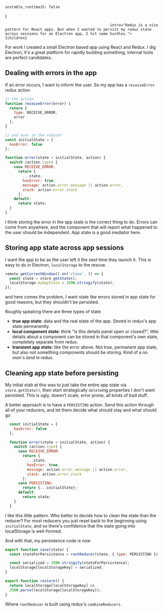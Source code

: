 
    unstable_runtimeJS: false
}

                                                    intro="Redux is a nice pattern for React apps. But when I wanted to persist my redux state across sessions for an Electron app, I hit some hurdles.">
    {children}
</Article>

For work I created a small Electron based app using React and Redux. I dig Electron, it's a great platform for rapidly building something; internal tools are perfect candidates.

## Dealing with errors in the app

If an error occurs, I want to inform the user. So my app has a `receiveError` redux action

```javascript
// the action
function receiveError(error) {
  return {
    type: RECEIVE_ERROR,
    error
  };
}

// and over in the reducer
const initialState = {
  hasError: false
};

function error(state = initialState, action) {
  switch (action.type) {
    case RECEIVE_ERROR:
      return {
        ...state,
        hasError: true,
        message: action.error.message || action.error,
        stack: action.error.stack
      };
    default:
      return state;
  }
}
```

I think storing the error in the app state is the correct thing to do. Errors can come from anywhere, and the component that will report what happened to the user should be independent. App state is a good mediator here.

## Storing app state across app sessions

I want the app to be as the user left it the next time they launch it. This is easy to do in Electron, `localStorage` to the rescue.

```javascript
remote.getCurrentWindow().on('close', () => {
  const state = store.getState();
  localStorage.myAppState = JSON.stringify(state);
});
```

and here comes the problem, I want state like errors stored in app state for good reasons, but they shouldn't be persisted.

Roughly speaking there are three types of state

* **true app state**: data and the real state of the app. Stored in redux's app state permanently.
* **local component state**: think "is this details panel open or closed?", little details about a component can be stored in that component's own state, completely separate from redux.
* **transient app state:** like the error above. Not true, permanent app state, but also not something components should be storing. Kind of a *no man's land* in redux.

## Cleaning app state before persisting

My initial stab at this was to just take the entire app state via `store.getState()`, then start strategically `delete`ing properties I don't want persisted. This is ugly, doesn't scale, error prone, all kinds of bad stuff.

A better approach is to have a `PERSISTING` action. Send this action through all of your reducers, and let them decide what should stay and what should go

```javascript
  const initialState = {
    hasError: false
  };

  function error(state = initialState, action) {
    switch (action.type) {
      case RECEIVE_ERROR:
        return {
          ...state,
          hasError: true,
          message: action.error.message || action.error,
          stack: action.error.stack
        };
      case PERSISTING:
        return {...initialState};
      default:
        return state;
    }
  }
```

I like this little pattern. Who better to decide how to clean the state than the reducer? For most reducers you just reset back to the beginning using `initialState`, and so there's confidence that the state going into localStorage is well-formed.

And with that, my persistence code is now

```javascript
export function save(state) {
  const stateForPersistence = rootReducer(state, { type: PERSISTING });

  const serialized = JSON.stringify(stateForPersistence);
  localStorage[localStorageKey] = serialized;
}

export function restore() {
  return localStorage[localStorageKey] &&
  JSON.parse(localStorage[localStorageKey]);
}
```

Where `rootReducer` is built using redux's `combineReducers`.
